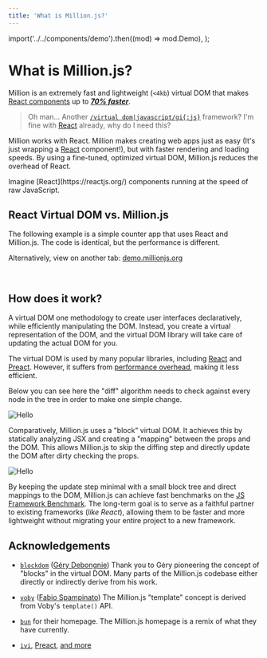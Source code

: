 ```yaml
---
title: 'What is Million.js?'
---
```



  import('../../components/demo').then((mod) => mod.Demo),
);

# What is Million.js?

Million is an extremely fast and lightweight (`<4kb`) virtual DOM that makes [React components](https://reactjs.org) up to [_**70% faster**_](https://krausest.github.io/js-framework-benchmark/current.html).

> Oh man... Another [`/virtual dom|javascript/gi{:js}`](https://regexr.com/6mr5f) framework? I'm fine with [React](https://reactjs.org) already, why do I need this?

Million works with React. Million makes creating web apps just as easy (It's just wrapping a [React](https://reactjs.org) component!), but with faster rendering and loading speeds. By using a fine-tuned, optimized virtual DOM, Million.js reduces the overhead of React.

<Callout>
  Imagine [React](https://reactjs.org/) components running at the speed of raw
  JavaScript.
</Callout>

<Cards>
  <Card title="Get Started" href="/docs/quickstart" arrow />
</Cards>

## React Virtual DOM vs. Million.js

The following example is a simple counter app that uses React and Million.js. The code is identical, but the performance is different.

Alternatively, view on another tab: [demo.millionjs.org](https://demo.millionjs.org)

<br />

<Demo />

## How does it work?

A virtual DOM one methodology to create user interfaces declaratively, while efficiently manipulating the DOM. Instead, you create a virtual representation of the DOM, and the virtual DOM library will take care of updating the actual DOM for you.

The virtual DOM is used by many popular libraries, including [React](https://reactjs.org) and [Preact](https://preactjs.com/). However, it suffers from [performance overhead](https://svelte.dev/blog/virtual-dom-is-pure-overhead), making it less efficient.

Below you can see here the "diff" algorithm needs to check against every node in the tree in order to make one simple change.

<div className="flex justify-center my-3">
  <Image
    src="/vdom-diff.svg"
    alt="Hello"
    width={700}
    height={500}
    className="rounded-lg shadow"
  />
</div>

Comparatively, Million.js uses a "block" virtual DOM. It achieves this by statically analyzing JSX and creating a "mapping" between the props and the DOM. This allows Million.js to skip the diffing step and directly update the DOM after dirty checking the props.

<div className="flex justify-center my-3">
  <Image
    src="/block-diff.svg"
    alt="Hello"
    width={700}
    height={500}
    className="rounded-lg shadow"
  />
</div>

By keeping the update step minimal with a small block tree and direct mappings to the DOM, Million.js can achieve fast benchmarks on the [JS Framework Benchmark](https://krausest.github.io/js-framework-benchmark/current.html). The long-term goal is to serve as a faithful partner to existing frameworks (_like React_), allowing them to be faster and more lightweight without migrating your entire project to a new framework.

## Acknowledgements

- [`blockdom`](https://github.com/ged-odoo/blockdom) ([Géry Debongnie](https://github.com/ged-odoo))
  Thank you to Géry pioneering the concept of "blocks" in the virtual DOM. Many parts of the Million.js codebase either directly or indirectly derive from his work.

- [`voby`](https://github.com/vobyjs/voby) ([Fabio Spampinato](https://github.com/fabiospampinato))
  The Million.js "template" concept is derived from Voby's `template()` API.

- [`bun`](https://bun.sh) for their homepage. The Million.js homepage is a remix of what they have currently.

- [`ivi`](https://github.com/localvoid/ivi), [Preact](https://github.com/preactjs/preact), [and more](https://krausest.github.io/js-framework-benchmark/2021/table_chrome_96.0.4664.45.html)
